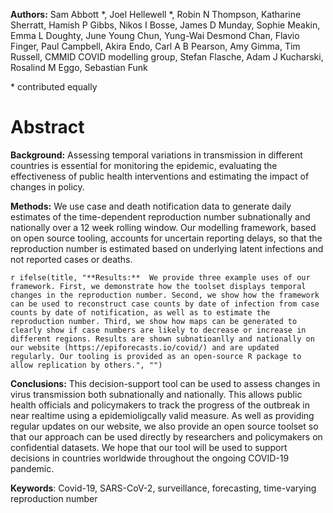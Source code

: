 
**Authors:** Sam Abbott \*, Joel Hellewell \*, Robin N Thompson, Katharine Sherratt, Hamish P Gibbs, Nikos I Bosse, James D Munday, Sophie Meakin, Emma L Doughty, June Young Chun, Yung-Wai Desmond Chan, Flavio Finger, Paul Campbell, Akira Endo, Carl A B Pearson, Amy Gimma, Tim Russell, CMMID COVID modelling group, Stefan Flasche, Adam J Kucharski, Rosalind M Eggo, Sebastian Funk

\* contributed equally

# Abstract

**Background:** Assessing temporal variations in transmission in different countries is essential for monitoring the epidemic, evaluating the effectiveness of public health interventions and estimating the impact of changes in policy.

**Methods:**  We use case and death notification data to generate daily estimates of the time-dependent reproduction number subnationally and nationally over a 12 week rolling window. Our modelling framework, based on open source tooling, accounts for uncertain reporting delays, so that the reproduction number is estimated based on underlying latent infections and not reported cases or deaths.

`r ifelse(title, "**Results:**  We provide three example uses of our framework. First, we demonstrate how the toolset displays temporal changes in the reproduction number. Second, we show how the framework can be used to reconstruct case counts by date of infection from case counts by date of notification, as well as to estimate the reproduction number. Third, we show how maps can be generated to clearly show if case numbers are likely to decrease or increase in different regions. Results are shown subnatioanlly and nationally on our website (https://epiforecasts.io/covid/) and are updated regularly. Our tooling is provided as an open-source R package to allow replication by others.", "")`

**Conclusions:**  This decision-support tool can be used to assess changes in virus transmission both subnationally and nationally. This allows public health officials and policymakers to track the progress of the outbreak in near realtime using a epidemioligcally valid measure. As well as providing regular updates on our website, we also provide an open source toolset so that our approach can be used directly by researchers and policymakers on confidential datasets. We hope that our tool will be used to support decisions in countries worldwide throughout the ongoing COVID-19 pandemic.

**Keywords**: Covid-19, SARS-CoV-2, surveillance, forecasting, time-varying reproduction number
